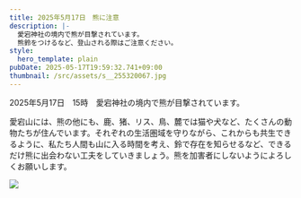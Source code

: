 ```yaml
---
title: 2025年5月17日　熊に注意
description: |-
  愛宕神社の境内で熊が目撃されています。
  熊鈴をつけるなど、登山される際はご注意ください。
style:
  hero_template: plain
pubDate: 2025-05-17T19:59:32.741+09:00
thumbnail: /src/assets/s__255320067.jpg
---
```

2025年5月17日　15時　愛宕神社の境内で熊が目撃されています。

愛宕山には、熊の他にも、鹿、猪、リス、鳥、麓では猫や犬など、たくさんの動物たちが住んでいます。それぞれの生活圏域を守りながら、これからも共生できるように、私たち人間も山に入る時間を考え、鈴で存在を知らせるなど、できるだけ熊に出会わない工夫をしていきましょう。熊を加害者にしないようによろしくお願いします。

![](/src/assets/s__255320067.jpg)



